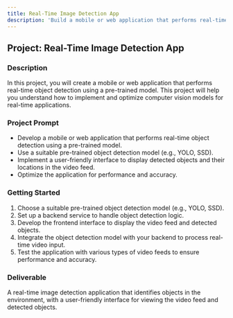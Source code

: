```yaml
---
title: Real-Time Image Detection App
description: 'Build a mobile or web application that performs real-time object detection using a pre-trained model.'
---
```


## Project: Real-Time Image Detection App

### Description
In this project, you will create a mobile or web application that performs real-time object detection using a pre-trained model. This project will help you understand how to implement and optimize computer vision models for real-time applications.

### Project Prompt
- Develop a mobile or web application that performs real-time object detection using a pre-trained model.
- Use a suitable pre-trained object detection model (e.g., YOLO, SSD).
- Implement a user-friendly interface to display detected objects and their locations in the video feed.
- Optimize the application for performance and accuracy.

### Getting Started
1. Choose a suitable pre-trained object detection model (e.g., YOLO, SSD).
2. Set up a backend service to handle object detection logic.
3. Develop the frontend interface to display the video feed and detected objects.
4. Integrate the object detection model with your backend to process real-time video input.
5. Test the application with various types of video feeds to ensure performance and accuracy.

### Deliverable
A real-time image detection application that identifies objects in the environment, with a user-friendly interface for viewing the video feed and detected objects.
